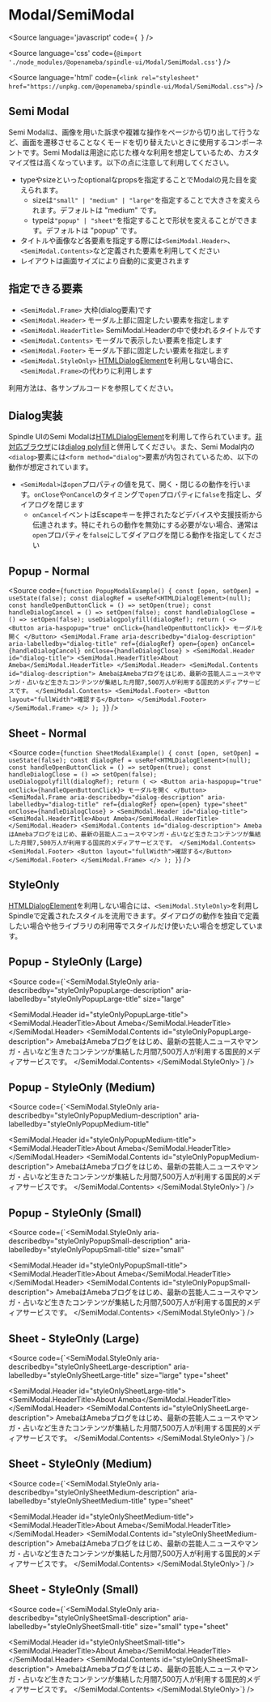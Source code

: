 
<Meta of={SemiModalStories} />

# Modal/SemiModal

<Source
  language='javascript'
  code={`
  `}
/>

<Source
  language='css'
  code={`@import './node_modules/@openameba/spindle-ui/Modal/SemiModal.css'`}
/>

<Source
  language='html'
  code={`<link rel="stylesheet" href="https://unpkg.com/@openameba/spindle-ui/Modal/SemiModal.css">`}
/>

## Semi Modal

Semi Modalは、画像を用いた訴求や複雑な操作をページから切り出して行うなど、画面を遷移させることなくモードを切り替えたいときに使用するコンポーネントです。Semi Modalは用途に応じた様々な利用を想定しているため、カスタマイズ性は高くなっています。以下の点に注意して利用してください。

- typeやsizeといったoptionalなpropsを指定することでModalの見た目を変えられます。
  - sizeは`"small" | "medium" | "large"`を指定することで大きさを変えられます。デフォルトは "medium" です。
  - typeは`"popup" | "sheet"`を指定することで形状を変えることができます。デフォルトは "popup" です。
- タイトルや画像など各要素を指定する際には`<SemiModal.Header>`、`<SemiModal.Contents>`など定義された要素を利用してください
- レイアウトは画面サイズにより自動的に変更されます

## 指定できる要素

- `<SemiModal.Frame>` 大枠(dialog要素)です
- `<SemiModal.Header>` モーダル上部に固定したい要素を指定します
- `<SemiModal.HeaderTitle>` SemiModal.Headerの中で使われるタイトルです
- `<SemiModal.Contents>` モーダルで表示したい要素を指定します
- `<SemiModal.Footer>` モーダル下部に固定したい要素を指定します
- `<SemiModal.StyleOnly>` [HTMLDialogElement](https://developer.mozilla.org/en-US/docs/Web/API/HTMLDialogElement)を利用しない場合に、`<SemiModal.Frame>`の代わりに利用します

利用方法は、各サンプルコードを参照してください。

## Dialog実装

Spindle UIのSemi Modalは[HTMLDialogElement](https://developer.mozilla.org/en-US/docs/Web/API/HTMLDialogElement)を利用して作られています。[非対応ブラウザ](https://caniuse.com/dialog)には[dialog polyfill](https://github.com/GoogleChrome/dialog-polyfill)と併用してください。また、Semi Modal内の`<dialog>`要素には`<form method="dialog">`要素が内包されているため、以下の動作が想定されています。

- `<SemiModal>`は`open`プロパティの値を見て、開く・閉じるの動作を行います。`onClose`や`onCancel`のタイミングで`open`プロパティに`false`を指定し、ダイアログを閉じます
  - `onCancel`イベントはEscapeキーを押されたなどデバイスや支援技術から伝達されます。特にそれらの動作を無効にする必要がない場合、通常は`open`プロパティを`false`にしてダイアログを閉じる動作を指定してください

## Popup - Normal

<Story of={SemiModalStories.PopupNormal} />

<Source
  code={`function PopupModalExample() {
  const [open, setOpen] = useState(false);
  const dialogRef = useRef<HTMLDialogElement>(null);
  const handleOpenButtonClick = () => setOpen(true);
  const handleDialogCancel = () => setOpen(false);
  const handleDialogClose = () => setOpen(false);
  useDialogpolyfill(dialogRef);
  return (
    <>
      <Button aria-haspopup="true" onClick={handleOpenButtonClick}>
        モーダルを開く
      </Button>
      <SemiModal.Frame
        aria-describedby="dialog-description"
        aria-labelledby="dialog-title"
        ref={dialogRef}
        open={open}
        onCancel={handleDialogCancel}
        onClose={handleDialogClose}
      >
        <SemiModal.Header id="dialog-title">
          <SemiModal.HeaderTitle>About Ameba</SemiModal.HeaderTitle>
        </SemiModal.Header>
        <SemiModal.Contents id="dialog-description">
          AmebaはAmebaブログをはじめ、最新の芸能人ニュースやマンガ・占いなど生きたコンテンツが集結した月間7,500万人が利用する国民的メディアサービスです。
        </SemiModal.Contents>
        <SemiModal.Footer>
          <Button layout="fullWidth">確認する</Button>
        </SemiModal.Footer>
      </SemiModal.Frame>
    </>
  );
}`}
/>

## Sheet - Normal

<Story of={SemiModalStories.SheetNormal} />

<Source
  code={`function SheetModalExample() {
  const [open, setOpen] = useState(false);
  const dialogRef = useRef<HTMLDialogElement>(null);
  const handleOpenButtonClick = () => setOpen(true);
  const handleDialogClose = () => setOpen(false);
  useDialogpolyfill(dialogRef);
  return (
    <>
      <Button aria-haspopup="true" onClick={handleOpenButtonClick}>
        モーダルを開く
      </Button>
      <SemiModal.Frame
        aria-describedby="dialog-description"
        aria-labelledby="dialog-title"
        ref={dialogRef}
        open={open}
        type="sheet"
        onClose={handleDialogClose}
      >
        <SemiModal.Header id="dialog-title">
          <SemiModal.HeaderTitle>About Ameba</SemiModal.HeaderTitle>
        </SemiModal.Header>
        <SemiModal.Contents id="dialog-description">
          AmebaはAmebaブログをはじめ、最新の芸能人ニュースやマンガ・占いなど生きたコンテンツが集結した月間7,500万人が利用する国民的メディアサービスです。
        </SemiModal.Contents>
        <SemiModal.Footer>
          <Button layout="fullWidth">確認する</Button>
        </SemiModal.Footer>
      </SemiModal.Frame>
    </>
  );
}`}
/>

## StyleOnly
[HTMLDialogElement](https://developer.mozilla.org/en-US/docs/Web/API/HTMLDialogElement)を利用しない場合には、`<SemiModal.StyleOnly>`を利用しSpindleで定義されたスタイルを流用できます。ダイアログの動作を独自で定義したい場合や他ライブラリの利用等でスタイルだけ使いたい場合を想定しています。

## Popup - StyleOnly (Large)

<Story of={SemiModalStories.PopupStyleOnlyLarge} />

<Source
  code={`<SemiModal.StyleOnly
  aria-describedby="styleOnlyPopupLarge-description"
  aria-labelledby="styleOnlyPopupLarge-title"
  size="large"
>
  <SemiModal.Header id="styleOnlyPopupLarge-title">
    <SemiModal.HeaderTitle>About Ameba</SemiModal.HeaderTitle>
  </SemiModal.Header>
  <SemiModal.Contents id="styleOnlyPopupLarge-description">
    AmebaはAmebaブログをはじめ、最新の芸能人ニュースやマンガ・占いなど生きたコンテンツが集結した月間7,500万人が利用する国民的メディアサービスです。
  </SemiModal.Contents>
</SemiModal.StyleOnly>`}
/>

## Popup - StyleOnly (Medium)

<Story of={SemiModalStories.PopupStyleOnlyMedium} />

<Source
  code={`<SemiModal.StyleOnly
  aria-describedby="styleOnlyPopupMedium-description"
  aria-labelledby="styleOnlyPopupMedium-title"
>
  <SemiModal.Header id="styleOnlyPopupMedium-title">
    <SemiModal.HeaderTitle>About Ameba</SemiModal.HeaderTitle>
  </SemiModal.Header>
  <SemiModal.Contents id="styleOnlyPopupMedium-description">
    AmebaはAmebaブログをはじめ、最新の芸能人ニュースやマンガ・占いなど生きたコンテンツが集結した月間7,500万人が利用する国民的メディアサービスです。
  </SemiModal.Contents>
</SemiModal.StyleOnly>`}
/>

## Popup - StyleOnly (Small)

<Story of={SemiModalStories.PopupStyleOnlySmall} />

<Source
  code={`<SemiModal.StyleOnly
  aria-describedby="styleOnlyPopupSmall-description"
  aria-labelledby="styleOnlyPopupSmall-title"
  size="small"
>
  <SemiModal.Header id="styleOnlyPopupSmall-title">
    <SemiModal.HeaderTitle>About Ameba</SemiModal.HeaderTitle>
  </SemiModal.Header>
  <SemiModal.Contents id="styleOnlyPopupSmall-description">
    AmebaはAmebaブログをはじめ、最新の芸能人ニュースやマンガ・占いなど生きたコンテンツが集結した月間7,500万人が利用する国民的メディアサービスです。
  </SemiModal.Contents>
</SemiModal.StyleOnly>`}
/>

## Sheet - StyleOnly (Large)

<Story of={SemiModalStories.SheetStyleOnlyLarge} />

<Source
  code={`<SemiModal.StyleOnly
  aria-describedby="styleOnlySheetLarge-description"
  aria-labelledby="styleOnlySheetLarge-title"
  size="large"
  type="sheet"
>
  <SemiModal.Header id="styleOnlySheetLarge-title">
    <SemiModal.HeaderTitle>About Ameba</SemiModal.HeaderTitle>
  </SemiModal.Header>
  <SemiModal.Contents id="styleOnlySheetLarge-description">
    AmebaはAmebaブログをはじめ、最新の芸能人ニュースやマンガ・占いなど生きたコンテンツが集結した月間7,500万人が利用する国民的メディアサービスです。
  </SemiModal.Contents>
</SemiModal.StyleOnly>`}
/>

## Sheet - StyleOnly (Medium)

<Story of={SemiModalStories.SheetStyleOnlyMedium} />

<Source
  code={`<SemiModal.StyleOnly
  aria-describedby="styleOnlySheetMedium-description"
  aria-labelledby="styleOnlySheetMedium-title"
  type="sheet"
>
  <SemiModal.Header id="styleOnlySheetMedium-title">
    <SemiModal.HeaderTitle>About Ameba</SemiModal.HeaderTitle>
  </SemiModal.Header>
  <SemiModal.Contents id="styleOnlySheetMedium-description">
    AmebaはAmebaブログをはじめ、最新の芸能人ニュースやマンガ・占いなど生きたコンテンツが集結した月間7,500万人が利用する国民的メディアサービスです。
  </SemiModal.Contents>
</SemiModal.StyleOnly>`}
/>

## Sheet - StyleOnly (Small)

<Story of={SemiModalStories.SheetStyleOnlySmall} />

<Source
  code={`<SemiModal.StyleOnly
  aria-describedby="styleOnlySheetSmall-description"
  aria-labelledby="styleOnlySheetSmall-title"
  size="small"
  type="sheet"
>
  <SemiModal.Header id="styleOnlySheetSmall-title">
    <SemiModal.HeaderTitle>About Ameba</SemiModal.HeaderTitle>
  </SemiModal.Header>
  <SemiModal.Contents id="styleOnlySheetSmall-description">
    AmebaはAmebaブログをはじめ、最新の芸能人ニュースやマンガ・占いなど生きたコンテンツが集結した月間7,500万人が利用する国民的メディアサービスです。
  </SemiModal.Contents>
</SemiModal.StyleOnly>`}
/>
